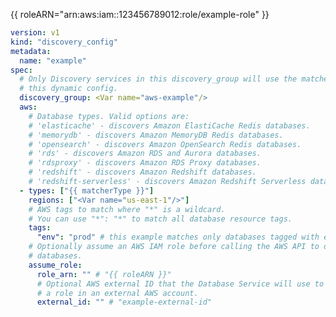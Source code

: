 {{ roleARN="arn:aws:iam::123456789012:role/example-role" }}

```yaml
version: v1
kind: "discovery_config"
metadata:
  name: "example"
spec:
  # Only Discovery services in this discovery_group will use the matchers from
  # this dynamic config.
  discovery_group: <Var name="aws-example"/>
  aws:
    # Database types. Valid options are:
    # 'elasticache' - discovers Amazon ElastiCache Redis databases.
    # 'memorydb' - discovers Amazon MemoryDB Redis databases.
    # 'opensearch' - discovers Amazon OpenSearch Redis databases.
    # 'rds' - discovers Amazon RDS and Aurora databases.
    # 'rdsproxy' - discovers Amazon RDS Proxy databases.
    # 'redshift' - discovers Amazon Redshift databases.
    # 'redshift-serverless' - discovers Amazon Redshift Serverless databases.
  - types: ["{{ matcherType }}"]
    regions: ["<Var name="us-east-1"/>"]
    # AWS tags to match where "*" is a wildcard.
    # You can use "*": "*" to match all database resource tags.
    tags:
      "env": "prod" # this example matches only databases tagged with env=prod.
    # Optionally assume an AWS IAM role before calling the AWS API to discover
    # databases.
    assume_role:
      role_arn: "" # "{{ roleARN }}"
      # Optional AWS external ID that the Database Service will use to assume
      # a role in an external AWS account.
      external_id: "" # "example-external-id"
```
